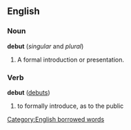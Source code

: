 ==English==

===Noun===
'''debut''' (''singular'' and ''plural'')
# A formal introduction or presentation.

===Verb===
'''debut'''  ([[debuts]])
# to formally introduce, as to the public

[[Category:English borrowed words]]